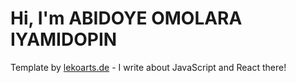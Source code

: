 # Hi, I'm ABIDOYE OMOLARA IYAMIDOPIN

Template by [lekoarts.de](https://www.lekoarts.de?utm_source=cara&utm_medium=Starter) - I write about JavaScript and React there!
